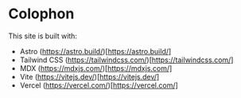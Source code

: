 
<Layout title="Colophon">

# Colophon

This site is built with:

- Astro (https://astro.build/)[https://astro.build/]
- Tailwind CSS (https://tailwindcss.com/)[https://tailwindcss.com/]
- MDX (https://mdxjs.com/)[https://mdxjs.com/]
- Vite (https://vitejs.dev/)[https://vitejs.dev/]
- Vercel (https://vercel.com/)[https://vercel.com/]

</Layout>
